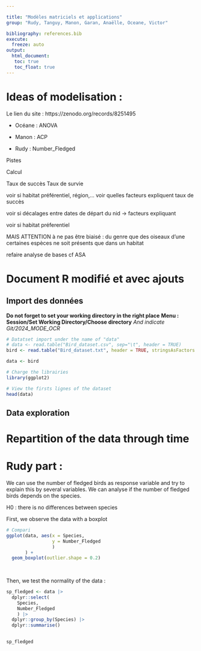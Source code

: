 ---

title: "Modèles matriciels et applications"
group: "Rudy, Tanguy, Manon, Garan, Anaëlle, Oceane, Victor" 

bibliography: references.bib
execute: 
  freeze: auto
output: 
  html_document:
   toc: true
   toc_float: true
---

# Ideas of modelisation : 

Le lien du site : https://zenodo.org/records/8251495 

- Océane : ANOVA

- Manon : ACP

- Rudy : Number_Fledged





Pistes 

Calcul 

Taux de succès 
Taux de survie

voir si habitat préférentiel, région,…
voir quelles facteurs expliquent taux de succès

voir si décalages entre dates de départ du nid -> facteurs expliquant 

voir si habitat préferentiel 

MAIS ATTENTION à ne pas être biaisé : du genre que des oiseaux d’une certaines espèces ne soit présents que dans un habitat

refaire analyse de bases cf ASA 







# Document R modifié et avec ajouts

## Import des données

**Do not forget to set your working directory in the right place**
**Menu : Session/Set Working Directory/Choose directory**
*And indicate Git/2024_MODE_OCR*


```{r}
# Datatset import under the name of "data"
# data <- read.table("Bird_dataset.csv", sep="\t", header = TRUE)
bird <- read.table("Bird_dataset.txt", header = TRUE, stringsAsFactors = TRUE)

data <- bird
```

```{r}
# Charge the librairies
library(ggplot2)
```

```{r}
# View the firsts lignes of the dataset
head(data)
```
## Data exploration
# Repartition of the data through time



# Rudy part : 

We can use the number of fledged birds as response variable and try to explain this by several variables. We can analyse if the number of fledged birds depends on the species. 

H0 : there is no differences between species

First, we observe the data with a boxplot
```{r}
# Compari
ggplot(data, aes(x = Species, 
                 y = Number_Fledged
                 )
       ) +
  geom_boxplot(outlier.shape = 0.2)
                 
                 
```

Then, we test the normality of the data : 

```{r}
sp_fledged <- data |>
  dplyr::select(
    Species, 
    Number_Fledged
    ) |>
  dplyr::group_by(Species) |>
  dplyr::summarise()
  

sp_fledged
```















